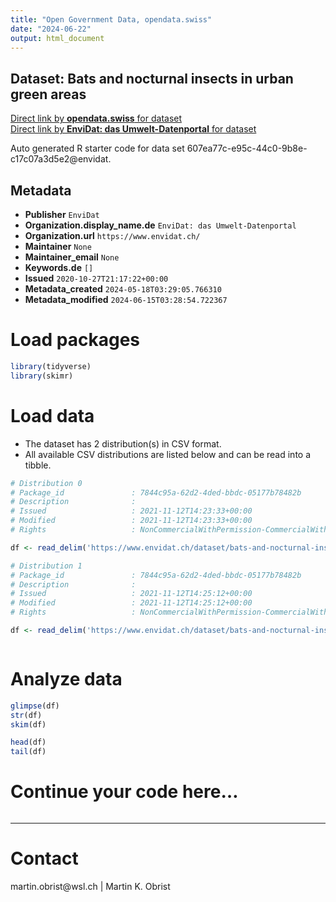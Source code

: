 ```yaml
---
title: "Open Government Data, opendata.swiss"
date: "2024-06-22"
output: html_document
---
```


## Dataset: Bats and nocturnal insects in urban green areas



[Direct link by **opendata.swiss** for dataset](https://opendata.swiss/de/dataset/bats-and-nocturnal-insects-in-urban-green-areas)<br>
[Direct link by **EnviDat: das Umwelt-Datenportal** for dataset](https://www.envidat.ch/#/metadata/bats-and-nocturnal-insects-in-urban-green-areas)

Auto generated R starter code for data set 607ea77c-e95c-44c0-9b8e-c17c07a3d5e2@envidat.

## Metadata

- **Publisher** `EnviDat`
- **Organization.display_name.de** `EnviDat: das Umwelt-Datenportal`
- **Organization.url** `https://www.envidat.ch/`
- **Maintainer** `None`
- **Maintainer_email** `None`
- **Keywords.de** `[]`
- **Issued** `2020-10-27T21:17:22+00:00`
- **Metadata_created** `2024-05-18T03:29:05.766310`
- **Metadata_modified** `2024-06-15T03:28:54.722367`


# Load packages

```r

library(tidyverse)
library(skimr)

```

# Load data

-   The dataset has 2 distribution(s) in CSV format.
-   All available CSV distributions are listed below and can be read into a tibble.

```r

# Distribution 0
# Package_id               : 7844c95a-62d2-4ded-bbdc-05177b78482b
# Description              : 
# Issued                   : 2021-11-12T14:23:33+00:00
# Modified                 : 2021-11-12T14:23:33+00:00
# Rights                   : NonCommercialWithPermission-CommercialWithPermission-ReferenceRequired

df <- read_delim('https://www.envidat.ch/dataset/bats-and-nocturnal-insects-in-urban-green-areas/resource/0739a2ad-9dba-4fd9-aa5d-906234917ec0')

# Distribution 1
# Package_id               : 7844c95a-62d2-4ded-bbdc-05177b78482b
# Description              : 
# Issued                   : 2021-11-12T14:25:12+00:00
# Modified                 : 2021-11-12T14:25:12+00:00
# Rights                   : NonCommercialWithPermission-CommercialWithPermission-ReferenceRequired

df <- read_delim('https://www.envidat.ch/dataset/bats-and-nocturnal-insects-in-urban-green-areas/resource/94de18a6-f835-42fd-ab2c-218c050a5f7a')



```

# Analyze data

```r

glimpse(df)
str(df)
skim(df)

head(df)
tail(df)

```

# Continue your code here...

```r

```

------------------------------------------------------------------------

# Contact

martin.obrist@wsl.ch | Martin K. Obrist
